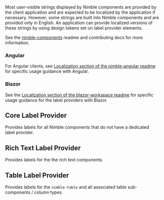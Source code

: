 
<Meta title="Tokens/Label Providers" />
<Title>Label Providers</Title>

Most user-visible strings displayed by Nimble components are provided by the
client application and are expected to be localized by the application if
necessary. However, some strings are built into Nimble components and are
provided only in English. An application can provide localized versions of these
strings by using design tokens set on label provider elements.

See the
<a href="https://github.com/ni/nimble/tree/main/packages/nimble-components">nimble-components</a>
readme and contributing docs for more information.

### Angular

For Angular clients, see
[Localization section of the nimble-angular readme](https://github.com/ni/nimble/blob/main/packages/angular-workspace/nimble-angular/README.md#localization-optional)
for specific usage guidance with Angular.

### Blazor

See the
[Localization section of the blazor-workspace readme](https://github.com/ni/nimble/tree/main/packages/blazor-workspace#localization-optional)
for specific usage guidance for the label providers with Blazor.

## Core Label Provider

Provides labels for all Nimble components that do not have a dedicated label
provider.

<Canvas of={coreLabelProvider} sourceState="none" />

## Rich Text Label Provider

Provides labels for the the rich text components.

<Canvas of={richTextLabelProvider} sourceState="none" />

## Table Label Provider

Provides labels for the `nimble-table` and all associated table sub-components /
column types.

<Canvas of={tableLabelProvider} sourceState="none" />
